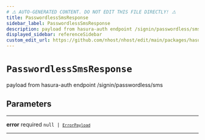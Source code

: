 ```yaml
---
# ⚠️ AUTO-GENERATED CONTENT. DO NOT EDIT THIS FILE DIRECTLY! ⚠️
title: PasswordlessSmsResponse
sidebar_label: PasswordlessSmsResponse
description: payload from hasura-auth endpoint /signin/passwordless/sms
displayed_sidebar: referenceSidebar
custom_edit_url: https://github.com/nhost/nhost/edit/main/packages/hasura-auth-js/src/types/hasura-auth/responses.ts#L50
---
```


# `PasswordlessSmsResponse`

payload from hasura-auth endpoint /signin/passwordless/sms

## Parameters

---

**<span className="parameter-name">error</span>** <span className="optional-status">required</span> <code>null &#124; [`ErrorPayload`](/reference/docgen/react/types/error-payload)</code>

---
